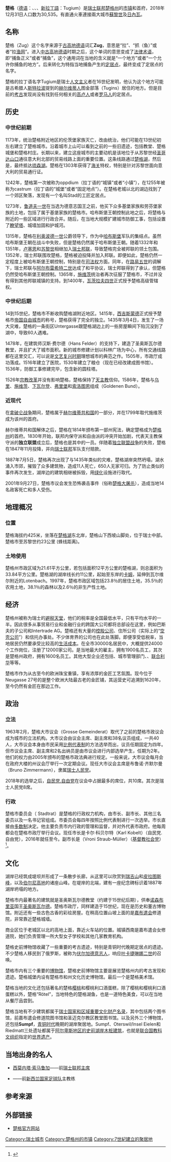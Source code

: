 {{Infobox settlement
| name = 楚格
| native_name = {{lang|de|Zug}}
| settlement_type = [[市镇_(瑞士)|瑞士市镇]]
| image_skyline = Zug Zytturm 1.jpg
| image_caption = [[楚格湖|楚格湖]]和楚格老城区
| image_seal = Zoug-ville-blason.svg
| image_map = Karte Gemeinde Zug 2007.png
| map_caption = 楚格在楚格州的位置
| pushpin_map = Switzerland
| pushpin_relief = Switzerland relief location map.jpg
| pushpin_label_position = top
| pushpin_map_caption = 楚格在瑞士的位置
| subdivision_type = 国家
| subdivision_name = {{CHE}}
| subdivision_type1 = [[瑞士行政区划|州]]
| subdivision_name1 = {{flagicon|Zug|size=16px}} [[楚格州|楚格州]]
| elevation_m = 425
| area_footnotes = <ref name=面积>{{cite web|url=https://www.bfs.admin.ch/bfs/de/home/statistiken/raum-umwelt/bodennutzung-bedeckung/gesamtspektrum-regionalen-stufen/gemeinden.html|title=Arealstatistik Standard - Gemeinden nach 4 Hauptbereichen|trans_title=瑞士联邦按四种用地类型划分的市镇面积统计表|date=2018-11-26|publisher=[[瑞士联邦统计署|瑞士联邦统计署]]|language=de|accessdate=2019-11-23|archive-date=2019-11-15|archive-url=https://web.archive.org/web/20191115011326/https://www.bfs.admin.ch/bfs/de/home/statistiken/raum-umwelt/bodennutzung-bedeckung/gesamtspektrum-regionalen-stufen/gemeinden.html|dead-url=no}}</ref>
| area_total_km2 = 21.61
| population_as_of = 2018年12月31日
| population_footnotes = <ref>{{cite web|url=https://www.bfs.admin.ch/bfs/de/home/statistiken/bevoelkerung.assetdetail.7966022.html|title=Ständige Wohnbevölkerung nach Staatsangehörigkeitskategorie, Geschlecht und Gemeinde, Provisorische Jahresergebnisse, 2018|trans_title=瑞士联邦2018年按国籍、性别和市镇划分的常住人口统计表|date=2019-04-09|publisher=[[瑞士联邦统计署|瑞士联邦统计署]]|language=de|accessdate=2019-11-23|archive-date=2019-04-11|archive-url=https://web.archive.org/web/20190411063248/https://www.bfs.admin.ch/bfs/de/home/statistiken/bevoelkerung.assetdetail.7966022.html|dead-url=no}}</ref>
| population_total = 30535
| population_density_km2 = auto
| population_demonym = Zuger/Zugerin
| timezone = [[欧洲中部时间|CET]]
| utc_offset = +1
| timezone_DST = [[欧洲中部夏令时间|CEST]]
| utc_offset_DST = +2
| coordinates = {{coord|47|9|58|N|8|30|56|E|region:|display=inline,title}}
| postal_code_type = [[瑞士邮政编码系统|邮政编码]]
| postal_code = 6300-6305, 6317
| blank_name = [[瑞士市镇官方编号|官方编号]]
| blank_info = 1711
| website = {{url|www.stadtzug.ch}}
}}

'''楚格'''（[[德语|德语]]：'''{{lang|de|Zug}}'''、{{lang-fr|Zoug}}、{{lang-it|Zugo}}、[[新拉丁語|新拉丁語]]：Tugium）是[[瑞士联邦|瑞士联邦]][[楚格州|楚格州]]的[[市镇_(瑞士)|市镇]]和首府，2018年12月31日人口数为30,535。有直通火車連接兩大城市[[蘇黎世|蘇黎世]]及[[日內瓦|日內瓦]]。

== 名称 ==

楚格（Zug）这个名字来源于[[古高地德語|古高地德语]]词汇'''Zug'''，意思是“拉”、“抓（鱼）”或者“拉[[渔网|渔网]]”。进入[[中古高地德語|中古高地德语]]时期之后，这个单词的意思变成了[[法律语言|法律术语]]，即“捕鱼正义”或者“捕鱼”，这个通用词在当地的含义就是“一个地方”或者“一个允许你捕鱼的地方”。后来转化为特指当地捕鱼产生的[[定居点|定居点]]，最终变成了定居点的名字。

楚格的拉丁语名字Tugium是瑞士[[人文主义|人文主义]]者{{link-en|格拉雷安|Heinrich Glarean}}在16世纪发明，他认为这个地方可能是古希腊人[[斯特拉波|斯特拉波]]提到的[[赫爾維蒂人|赫尔维蒂人]]图金部落（Tugins）居住的地方。但是目前的[[考古|考古]]发现尚没有找到任何相关的[[高卢人|高卢人]]或者[[罗马人|罗马人]]的定居点。

== 历史 ==

=== 中世纪前期 ===

1173年，统治楚格附近地区的伦茨堡家族灭亡，改由{{link-en|基堡家族|Kyburg family}}统治，他们可能在13世纪初左右建立了楚格城市。沿着城市上山可以看到之前的一些旧遗迹，包括教堂、楚格城堡和楚格村庄。长期以来，建立这座城市的主要动机是该地位于从苏黎世经[[圣哥达山口|圣哥达山口]]通往意大利北部的贸易线路上面的重要位置。这条线路通过[[楚格湖|楚格湖]]，然后是{{link-de|伊门湖|Immensee}}，最终抵达[[琉森湖|琉森湖]]。楚格在1303年获得了[[海关|海关]]特权，特别是针对苏黎世面向意大利的贸易通行证。

1242年，楚格第一次被称为oppdium（拉丁语的“城镇”或者“小镇”），在1255年被称为castrum（拉丁语的“城堡”或者“固定地点”）。在楚格老城以北的湖边找到了一个郊区聚落，发现有一个名叫Stad的工匠定居点。

1273年，[[鲁道夫一世_(德意志国王)|鲁道夫一世]]在当选为德意志国王之前，他买下众多基堡家族和劳芬堡家族的土地，包括了属于基堡家族的楚格市。哈布斯堡王朝控制此地之后，将楚格与附近的一些区域进行行政合并。随后，在当地大规模扩建城市防御工事，包括设置了[[瞭望塔|瞭望塔]]、城墙加固和护城河。

1315年，楚格在[[利奧波德一世_(哈布斯堡)|利奥波德一世]]公爵领导下，作为{{link-en|莫加滕战役|Battle of Morgarten}}中[[哈布斯堡王朝|哈布斯堡]]军队的集结点。虽然哈布斯堡王朝在战斗中失败，但是楚格仍然属于哈布斯堡王朝。随着1332年和1351年，[[卢塞恩|卢塞恩]]和[[苏黎世|苏黎世]]相继加入[[舊瑞士邦聯|瑞士邦联]]，导致楚格完全被邦联的领土包围。1352年，瑞士邦联围攻楚格，楚格被迫投降并加入邦联。即便如此，楚格仍然一定程度上被哈布斯堡王朝控制，特别是在[[司法权|司法权]]方面。同年，在[[路易五世_(巴伐利亞)|路易五世]]的调解下，瑞士邦联与[[阿尔布雷希特二世_(奥地利)|阿尔布雷希特二世]]达成了和平协议，瑞士邦联得到了承认，但楚格仍然受哈布斯堡王朝控制。1365年，[[施維茨|施维茨]]统治者再次征服了楚格市，不过并没有得到其他邦联城镇的支持。到1400年，[[瓦茨拉夫四世|瓦茨拉夫四世]]正式授予楚格高级管辖权。

=== 中世纪后期 ===

14到15世纪，楚格市不断收购楚格湖附近地区。1415年，[[西吉斯蒙德_(神圣罗马帝国)|西吉斯蒙德]]正式授予楚格市[[帝国自由城市|帝国自由城市]]的称号，楚格获得了完全的独立。1435年3月4日，发生了一场大灾难，楚格的一条街区Untergasse跟楚格湖边上的一些房屋瞬间下陷沉没到了湖中，导致60人遇难。

1478年，在建筑师汉斯·费尔德（Hans Felder）的支持下，建造了圣奥斯瓦尔德教堂，并且扩大了城市面积。新的城市修建计划以科林广场为中心，所有交通线路都在这里交汇，可以说是[[文艺复兴时期|文艺复兴时期]]理想城市的典范之作。1505年，市政厅成功落成。1516年建立了医院，1530年建立了粮仓（现在已经改建成图书馆）。1536年，防御工事修建完毕，包含新的圆柱塔。

1526年[[宗教改革|宗教改革]]并没有影响楚格，楚格保持了[[天主教|天主教]]信仰。1586年，楚格与[[烏里州|乌里]]、[[施维茨|施维茨]]、[[下瓦爾登州|下瓦尔登]]、[[弗里堡|弗里堡]]和[[索洛图恩|索洛图恩]]组成{{link-de|黄金联盟|Goldener Bund}}（Goldenen Bund）。

=== 近现代 ===

在[[拿破仑战争|拿破仑战争]]期间，楚格属于[[赫尔维蒂共和国|赫尔维蒂共和国]]{{link-en|瓦尔德施泰特州|Canton of Waldstätten}}的一部分，并在1799年取代施维茨成为该州的首府。

赫尔维蒂共和国解体之后，楚格在1814年颁布第一部州宪法，确定楚格成为[[楚格州|楚格州]]的首府。1830年开始，联邦内保守派和自由派的冲突开始加剧，代表天主教保守派的'''独立联盟'''成立后，楚格也是其中的一员。伴随着[[独立联盟战争|独立联盟战争]]的失败，楚格在1847年11月投降，并向[[瑞士联邦|瑞士联邦]]军队支付赔款。

1887年7月5日，楚格再次出现了与1435年类似的灾难，楚格湖岸突然坍塌，湖水涌入市郊，摧毁了众多建筑物，造成11人死亡，650人无家可归。为了防止类似的事件再次发生，湖岸边的建筑相继被拆毁，用[[綠化|绿化]]设施进行取代。

2001年9月27日，楚格市议会发生恐怖袭击事件（俗称[[楚格大屠杀|楚格大屠杀]]），造成当地14名政客死亡和多人受伤。

== 地理概况 ==

=== 位置 ===
楚格海拔约425米，坐落在[[楚格湖|楚格湖]]东北岸，楚格山下西坡山脚处，位于瑞士中部。楚格市至苏黎世约23公里 (蜂线距离)。

=== 土地使用 ===
楚格州市政区域为21.61平方公里，若包括面积12平方公里的楚格湖，则总面积为33.84平方公里。楚格湖的湖岸线长约11公里，起始至东岸的[[卡姆_(瑞士)|卡姆]]，延伸到瓦尔维尔附近的Lotenbach。1997年，楚格市政区域包括23.8％的居住土地，35.5％的农用土地，38.1％的森林以及2.6％的非生产性土地。

== 经济 ==

楚格州被称为瑞士的[[避税天堂|避税天堂]]，他们的税率是全国最低水平，只有平均水平的一半。因此很多从事贸易行业和金融行业的跨国大公司都将总部设在这里，例如巴斯夫的子公司{{link-en|Wintershall|Wintershall}}和Intertrade AG。楚格还有大量的[[控股公司|控股公司]]、住所公司（实际上的“[[空壳公司|空壳公司]]”）和信托办事处。不少体育界的公司也在此处落脚。即便享受低税率，当地居民仍然要承受比较高的[[生活成本|生活成本]]。在全市30000名居民中，大概提供24000个工作岗位，注册了12000家公司。{{link-en|西门子楼宇科技|Siemens Building Technologies}}是当地最大的雇主，拥有1900名员工，其次是楚格州政府，拥有1600名员工。其他大型企业还包括{{link-de|V-Zug AG|V-Zug}}、城市管理部门、{{link-en|楚格州立银行|Zuger Kantonalbank}}、[[联合利华|联合利华]]等等。

楚格市作为从古至今的欧洲珠宝重镇，享有浓厚的金匠工艺氛围。现今位于Neugasse 27号的{{link-de|Lohri公馆|Lohri-Haus}}是整个欧洲大陆最古老的金匠铺，其运营史可追溯到1620年，至今仍然有金匠在那边工作。

==政治==
=== 立法 ===

1963年2月，楚格大市议会（Grosse Gemeinderat）取代了之前的楚格市政议会成为城市的立法机构。大市议会由议会主席、副主席和38名议员组成，一共40人，大市议会本身由市民采用[[比例代表制|比例代表制]]的方法选举而出，议员任期固定为四年。但市议会主席、副主席和2名出纳员是由市议会进行内部选举产生，任期为2年。他们的权力由2005年颁布的楚格市政法典进行规定。一般来说，大市议会每月会在政府大楼的州议会厅举行一次定期会议。现任大市议会主席是布鲁诺·齐默尔曼（Bruno Zimmermann），隶属[[瑞士人民黨|瑞士人民党]]。

2018年的选举之后，[[自民党.自由党|自民党.自由党]]在议会中占据最多的席位，共10席。其次是瑞士人民党8席。

=== 行政 ===

楚格市委员会（ Stadtrat）是楚格的行政权力机构，由市长、副市长、其他三名委员以及一名书记官组成。市委员会每四年按照比例代表制进行一次选举。市长直接由[[多數制|多数制]]决定。他主要负责市内行政的管理和监督，并对外代表市政府。他每周都会在楚格市政厅举行会议。现任市长是卡尔·科贝尔特（Karl Kobelt）（自民党.自由党），2016年就任至今。副市长是{{link-de|维洛妮·施特劳布-米勒|Vroni Straub-Müller}}（Vroni Straub-Müller）（[[基督教社会党_(瑞士)|基督教社会党]]）<ref>{{cite web|url=https://www.stadtzug.ch/stadtrat/1823|title=Stadtrat|publisher=Stadtverwaltung Zug|language=de|accessdate=2021-09-09|dead-url=no|archive-date=2021-12-28|archive-url=https://web.archive.org/web/20211228215255/https://www.stadtzug.ch/stadtrat/1823}}</ref>。

== 文化 ==

湖岸已经筑成堤坝并形成了一条散步长廊，从这里可以欣赏到[[里吉山|瑞吉山]]和[[皮拉图斯峰|皮拉图斯峰]]，以及[[伯尔尼高地|伯尔尼高地]]的诸座山峰。在堤岸的北端，建有一座纪念碑标识着1887年湖岸坍塌的地方。

楚格市内最著名的建筑就是圣奥斯瓦尔德教堂（约建于15世纪后期），供奉[[諾森布里亞王國|诺森布里亚]]国王[[诺森布里亚的奥斯瓦尔德|圣奥斯瓦尔德]]。楚格市政厅，同样建造于15世纪，现在是历史和董古博物馆。附近还有一些古色古香的彩绘房屋。在稍高位置山坡上面的是[[方濟嘉布遣會|嘉布遣会]]修道院，非常靠近楚格城墙。

商业区位于老城区以北的高地上面，靠近火车站的位置。城镇西南是嘉布遣会女修道院，她们负责管理一所大型女子学校和其他几家教育机构。

楚格史前博物馆收藏了一些重要的考古遗迹，特别是青铜时代晚期定居点的遗迹。不少楚格人移民到了俄罗斯，被称为[[伏尔加德意志人|伏尔加德意志人]]，响应[[叶卡捷琳娜二世|叶卡捷琳娜二世]]的召唤。

楚格市内有三个重要的[[博物馆|博物馆]]，楚格史前博物馆主要是展览楚格州内的考古发现和遗迹。楚格城堡内设有楚格市和州文化历史博物馆。最后一个是楚格美术馆。

楚格当地的文化还包括著名的楚格[[樱桃|樱桃]]和樱桃利口酒蛋糕，除了樱桃和樱桃利口酒蛋糕以外，楚格“Rötel”，当地特色的楚格湖鱼，也是一道特色美食，可以在当地从餐厅品尝到。

楚格当地有不少建筑都属于[[瑞士国家和区域重要文化财产名录|瑞士国家和区域重要文化财产名录]]，其中包括两个图书馆，前嘉布遣会修道院图书馆和圣迈克尔教区教堂图书馆。以及另外三个博物馆，还包括'''Sumpf'''，[[青铜时代|青铜时代]]晚期的湖岸聚居地。Sumpf、Oterswil/Insel Eielen和Riedmatt三处遗址都属于[[阿尔卑斯地区的史前湖岸木桩建筑|阿尔卑斯地区的史前湖岸木桩建筑]]，也就是[[联合国教科文组织|联合国教科文组织]]指定的[[世界遗产|世界遗产]]。

== 当地出身的名人 ==

* [[西莫內塔·索馬魯加|西莫内塔·索马鲁加]]——前[[瑞士联邦主席|瑞士联邦主席]]
* {{link-en|弗里茨·施密特|Fritz Schmid (football manager)}}——前[[新西兰国家足球队|新西兰国家足球队]]主教练

== 参考来源 ==
{{reflist}}

== 外部链接 ==
* [https://web.archive.org/web/20010418145221/http://www.stadtzug.ch/ 楚格官方网站] {{de icon}}

{{楚格州行政区划}}
{{Authority control}}
{{DEFAULTSORT:Zug}}
[[Category:瑞士城市|Category:瑞士城市]]
[[Category:楚格州的市镇|Category:楚格州的市镇]]
[[Category:7世紀建立的聚居地|Category:7世紀建立的聚居地]]